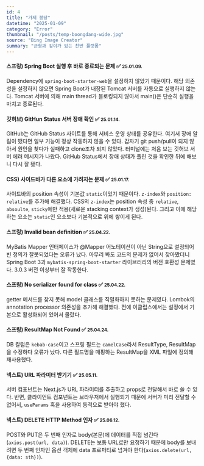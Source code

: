 ```yaml
---
id: 4
title: "가제 붕당"
datetime: "2025-01-09"
category: "Error"
thumbnail: "/posts/temp-boongdang-wide.jpg"
source: "Bing Image Creator"
summary: "균형과 깊이가 있는 찬반 플랫폼"
---
```


#### 스프링) Spring Boot 실행 후 바로 종료되는 문제 ✅ <small className="text-gray-500">25.01.09.</small>
Dependency에 `spring-boot-starter-web`을 설정하지 않았기 때문이다. 해당 의존성을 설정하지 않으면 Spring Boot가 내장된 Tomcat 서버를 자동으로 실행하지 않는다. Tomcat 서버에 의해 main thread가 블로킹되지 않아서 main()은 단순히 실행을 마치고 종료된다.
<br/>

#### 깃허브) GitHun Status 서버 장애 확인 ✅ <small className="text-gray-500">25.01.14.</small>
GitHub는 GitHub Status 사이트를 통해 서비스 운영 상태를 공유한다. 여기서 장애 알림이 떴다면 일부 기능이 정상 작동하지 않을 수 있다. 갑자기 git push/pull이 되지 않아서 원인을 찾다가 실패하고 clone조차 되지 않았다. 터미널에는 처음 보는 깃허브 서버 에러 메시지가 나왔다. GitHub Status에서 장애 상태가 풀린 것을 확인한 뒤에 해보니 다시 잘 됐다.
<br/>

#### CSS) 사이드바가 다른 요소에 가려지는 문제 ✅ <small className="text-gray-500">25.01.17.</small>
사이드바의 position 속성이 기본값 `static`이었기 때문이다. `z-index`와 `position: relative`를 추가해 해결했다. CSS의 `z-index`는 position 속성 중 `relative`, `absoulte`, `sticky`에만 적용(새로운 stacking context가 생성)된다. 그리고 이에 해당하는 요소는 `static`인 요소보다 기본적으로 위에 쌓이게 된다.
<br/>

#### 스프링) Invalid bean definition ✅ <small className="text-gray-500">25.04.22.</small>
MyBatis Mapper 인터페이스가 @Mapper 어노테이션이 아닌 String으로 설정되어 빈 정의가 잘못되었다는 오류가 났다. 아무리 봐도 코드의 문제가 없어서 찾아봤더니 Spring Boot 3과 `mybatis-spring-boot-starter` 라이브러리의 버전 호환성 문제였다. 3.0.3 버전 이상부터 잘 작동한다.
<br/>

#### 스프링) No serializer found for class ✅ <small className="text-gray-500">25.04.22.</small>
getter 메서드를 찾지 못해 model 클래스를 직렬화하지 못하는 문제였다. Lombok의 annotation processor 의존성을 추가해 해결했다. 전에 이클립스에서는 설정에서 기본으로 활성화되어 있어서 몰랐다.
<br/>

#### 스프링) ResultMap Not Found ✅ <small className="text-gray-500">25.04.24.</small>
DB 칼럼은 `kebab-case`이고 스프링 필드는 `camelCase`라서 ResultType, ResultMap을 수정하다 오류가 났다. 다른 필드명을 매핑하는 ResultMap을 XML 파일에 정의해 재사용했다.
<br/>

#### 넥스트) URL 파라미터 받기기 ✅ <small className="text-gray-500">25.05.11.</small>
서버 컴포넌트는 Next.js가 URL 파라미터를 추출하고 props로 전달해서 바로 쓸 수 있다. 반면, 클라이언트 컴포넌트는 브라우저에서 실행되기 때문에 서버가 미리 전달할 수 없어서, `useParams` 훅을 사용하여 동적으로 받아야 했다.
<br/>

#### 넥스트) DELETE HTTP Method 인자 ✅ <small className="text-gray-500">25.06.12.</small>
POST와 PUT은 두 번째 인자로 body(본문)에 데이터를 직접 넘긴다(`axios.post(url, data)`). DELETE는 보통 URL로만 요청하기 때문에 body를 보내려면 두 번째 인자인 옵션 객체에 data 프로퍼티로 넘겨야 한다(`axios.delete(url, {data: sth})`). 
<br/>